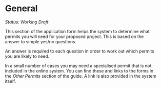 # General

_Status: Working Draft_

This section of the application form helps the system to determine what permits you will need for your proposed project. This is based on the answer to simple yes/no questions.

An answer is required to each question in order to work out which permits you are likely to need.

In a small number of cases you may need a specialised permit that is not included in the online system. You can find these and links to the forms in the *Other Permits* section of the guide. A link is also provided in the system itself.

